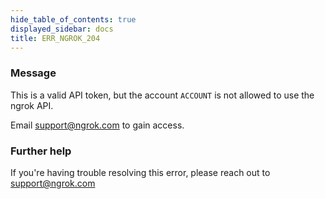 ```yaml
---
hide_table_of_contents: true
displayed_sidebar: docs
title: ERR_NGROK_204
---
```


### Message

This is a valid API token, but the account `ACCOUNT` is not allowed to use the ngrok API.

Email support@ngrok.com to gain access.

<ErrorDetails />

### Further help

If you're having trouble resolving this error, please reach out to [support@ngrok.com](mailto:support@ngrok.com?subject=Help%20with%20ERR_NGROK_204)
